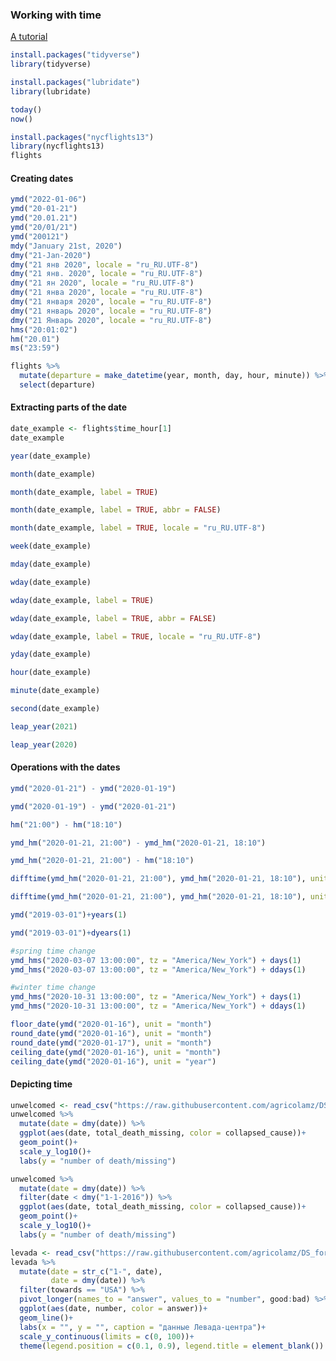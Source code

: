 ### Working with time

[A tutorial](https://cran.r-project.org/web/packages/lubridate/vignettes/lubridate.html)

```r
install.packages("tidyverse")
library(tidyverse)

install.packages("lubridate")
library(lubridate)
```

```r
today()
now()
```

```r
install.packages("nycflights13")
library(nycflights13)
flights
```

#### Creating dates

```r
ymd("2022-01-06")
ymd("20-01-21")
ymd("20.01.21")
ymd("20/01/21")
ymd("200121")
mdy("January 21st, 2020")
dmy("21-Jan-2020")
dmy("21 янв 2020", locale = "ru_RU.UTF-8")
dmy("21 янв. 2020", locale = "ru_RU.UTF-8")
dmy("21 ян 2020", locale = "ru_RU.UTF-8")
dmy("21 янва 2020", locale = "ru_RU.UTF-8")
dmy("21 января 2020", locale = "ru_RU.UTF-8")
dmy("21 январь 2020", locale = "ru_RU.UTF-8")
dmy("21 Январь 2020", locale = "ru_RU.UTF-8")
hms("20:01:02")
hm("20.01")
ms("23:59")

flights %>% 
  mutate(departure = make_datetime(year, month, day, hour, minute)) %>% 
  select(departure)
```

#### Extracting parts of the date

```r
date_example <- flights$time_hour[1]
date_example

year(date_example)

month(date_example)

month(date_example, label = TRUE)

month(date_example, label = TRUE, abbr = FALSE)

month(date_example, label = TRUE, locale = "ru_RU.UTF-8")

week(date_example)

mday(date_example)

wday(date_example)

wday(date_example, label = TRUE)

wday(date_example, label = TRUE, abbr = FALSE)

wday(date_example, label = TRUE, locale = "ru_RU.UTF-8")

yday(date_example)

hour(date_example)

minute(date_example)

second(date_example)

leap_year(2021)

leap_year(2020)
```

#### Operations with the dates

```r
ymd("2020-01-21") - ymd("2020-01-19")

ymd("2020-01-19") - ymd("2020-01-21")

hm("21:00") - hm("18:10")

ymd_hm("2020-01-21, 21:00") - ymd_hm("2020-01-21, 18:10")

ymd_hm("2020-01-21, 21:00") - hm("18:10")

difftime(ymd_hm("2020-01-21, 21:00"), ymd_hm("2020-01-21, 18:10"), units = "mins")

difftime(ymd_hm("2020-01-21, 21:00"), ymd_hm("2020-01-21, 18:10"), units = "hours")

ymd("2019-03-01")+years(1)

ymd("2019-03-01")+dyears(1)

#spring time change
ymd_hms("2020-03-07 13:00:00", tz = "America/New_York") + days(1)
ymd_hms("2020-03-07 13:00:00", tz = "America/New_York") + ddays(1)

#winter time change
ymd_hms("2020-10-31 13:00:00", tz = "America/New_York") + days(1)
ymd_hms("2020-10-31 13:00:00", tz = "America/New_York") + ddays(1)

floor_date(ymd("2020-01-16"), unit = "month")
round_date(ymd("2020-01-16"), unit = "month")
round_date(ymd("2020-01-17"), unit = "month")
ceiling_date(ymd("2020-01-16"), unit = "month")
ceiling_date(ymd("2020-01-16"), unit = "year")
```

#### Depicting time

```r
unwelcomed <- read_csv("https://raw.githubusercontent.com/agricolamz/DS_for_DH/master/data/death_of_migrants_and_refugees_from_the_Unwelcomed_project.csv")
unwelcomed %>% 
  mutate(date = dmy(date)) %>% 
  ggplot(aes(date, total_death_missing, color = collapsed_cause))+
  geom_point()+
  scale_y_log10()+
  labs(y = "number of death/missing")

unwelcomed %>% 
  mutate(date = dmy(date)) %>% 
  filter(date < dmy("1-1-2016")) %>% 
  ggplot(aes(date, total_death_missing, color = collapsed_cause))+
  geom_point()+
  scale_y_log10()+
  labs(y = "number of death/missing")

levada <- read_csv("https://raw.githubusercontent.com/agricolamz/DS_for_DH/master/data/2019.01_levada_countries.csv")
levada %>% 
  mutate(date = str_c("1-", date),
         date = dmy(date)) %>% 
  filter(towards == "USA") %>% 
  pivot_longer(names_to = "answer", values_to = "number", good:bad) %>% 
  ggplot(aes(date, number, color = answer))+
  geom_line()+
  labs(x = "", y = "", caption = "данные Левада-центра")+
  scale_y_continuous(limits = c(0, 100))+
  theme(legend.position = c(0.1, 0.9), legend.title = element_blank())
```